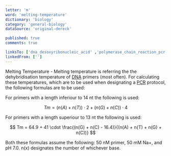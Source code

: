 ```yaml
---
letter: 'm'
word: 'melting-temperature'
dictionary: 'biology'
category: 'general-biology'
dataSource: 'original-dereck'

published: true
comments: true

linksTo: ['dna_desoxyribonucleic_acid' ,'polymerase_chain_reaction_pcr']
linkedFrom: ['']
---
```


<a id="melting_temperature">Melting Temperature</a> - Melting temperature is referring the the dehybridisation temperature of [DNA](#dna_desoxyribonucleic_acid) primers (most often). For calculating these temperatures, which are to be used when designating a [PCR](#polymerase_chain_reaction_pcr) protocol, the following formulas are to be used:

 For primers with a length inferiour to 14 nt the following is used:

 $$ Tm = (n(A) + n(T)) \cdot 2 + (n(G) + n(C)) \cdot 4 $$

 For primers with a length superiour to 13 nt the following is used:

 $$ Tm = 64.9 + 41 \cdot \frac{(n(G) + n(C) - 16.4)}{(n(A) + n(T) + n(G) + n(C))} $$

 Both these formulas assume the following: 50 nM primer, 50 mM Na+, and pH 7.0\. n(x) designates the number of whichever base.